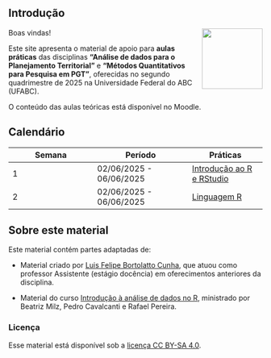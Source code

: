 
## Introdução {.unnumbered}

<img src="praticas/images/logo-ufabc.png" class="img-rstudio" align="right" width="120px"/>


Boas vindas!


Este site apresenta o material de apoio para **aulas práticas** das disciplinas **"Análise de dados para o Planejamento Territorial"** e **"Métodos Quantitativos para Pesquisa em PGT"**, oferecidas no segundo quadrimestre de 2025 na Universidade Federal do ABC (UFABC).


O conteúdo das aulas teóricas está disponível no Moodle. 

## Calendário {.unnumbered}

| Semana | Período | Práticas |
|--------|---------| -------|
| 1 | 02/06/2025 - 06/06/2025 | [Introdução ao R e RStudio](praticas/01_intro_r_rstudio.qmd) |
| 2 | 02/06/2025 - 06/06/2025 | [Linguagem R](praticas/02_conceitos-basicos-r.qmd) |

<!-- ## Equipe do curso {.unnumbered} -->

<!-- **Beatriz Milz** <br> -->
<!-- *Pesquisadora Colaboradora | Estágio pós-doutoral* <br> -->
<!-- [Laboratório de Planejamento Territorial (LaPlan)](https://laplan.pesquisa.ufabc.edu.br/) - Universidade Federal do ABC (UFABC) <br> -->
<!-- [Email](mailto:milz.bea@gmail.com) | [Website](https://beamilz.com) | [GitHub](https://github.com/beatrizmilz) | [LinkedIn](https://www.linkedin.com/in/beatrizmilz/) | -->
<!-- [ResearchGate](https://www.researchgate.net/profile/Beatriz-Milz) | [Currículo Lattes](http://lattes.cnpq.br/5150665880581477) | [Orcid](https://orcid.org/0000-0002-3064-4486) -->



## Sobre este material {.unnumbered}

Este material contém partes adaptadas de:

- Material criado por [Luis Felipe Bortolatto Cunha](https://github.com/luisfelipebr/mti2020/tree/master), que atuou como professor Assistente (estágio docência) em oferecimentos anteriores da disciplina.

- Material do curso [Introdução à análise de dados no R](https://ipeadata-lab.github.io/curso_r_intro_202409/), ministrado por Beatriz Milz, Pedro Cavalcanti e Rafael Pereira.


### Licença {.unnumbered}

Esse material está disponível sob a [licença CC BY-SA 4.0](https://creativecommons.org/licenses/by-sa/4.0/).
